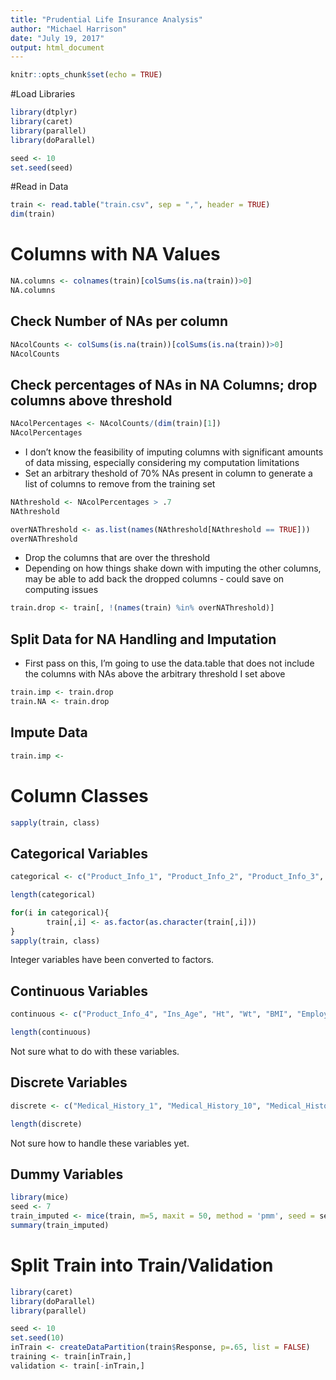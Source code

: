 ```yaml
---
title: "Prudential Life Insurance Analysis"
author: "Michael Harrison"
date: "July 19, 2017"
output: html_document
---
```


```r
knitr::opts_chunk$set(echo = TRUE)
```

#Load Libraries
```r
library(dtplyr)
library(caret)
library(parallel)
library(doParallel)

seed <- 10
set.seed(seed)
```

#Read in Data
```r
train <- read.table("train.csv", sep = ",", header = TRUE)
dim(train)
```

# Columns with NA Values

```r
NA.columns <- colnames(train)[colSums(is.na(train))>0]
NA.columns
```

## Check Number of NAs per column
```r
NAcolCounts <- colSums(is.na(train))[colSums(is.na(train))>0]
NAcolCounts
```
## Check percentages of NAs in NA Columns; drop columns above threshold

```r
NAcolPercentages <- NAcolCounts/(dim(train)[1])
NAcolPercentages
```

- I don't know the feasibility of imputing columns with significant amounts of data missing, especially considering my computation limitations
- Set an arbitrary theshold of 70% NAs present in column to generate a list of columns to remove from the training set

```r
NAthreshold <- NAcolPercentages > .7
NAthreshold
```

```r
overNAThreshold <- as.list(names(NAthreshold[NAthreshold == TRUE]))
overNAThreshold
```

- Drop the columns that are over the threshold
- Depending on how things shake down with imputing the other columns, may be able to add back the dropped columns - could save on computing issues

```r
train.drop <- train[, !(names(train) %in% overNAThreshold)]
```


## Split Data for NA Handling and Imputation
- First pass on this, I'm going to use the data.table that does not include the columns with NAs above the arbitrary threshold I set above

```r
train.imp <- train.drop
train.NA <- train.drop
```

## Impute Data


```r
train.imp <- 
```

# Column Classes
```r
sapply(train, class)
```


## Categorical Variables
```r
categorical <- c("Product_Info_1", "Product_Info_2", "Product_Info_3", "Product_Info_5", "Product_Info_6", "Product_Info_7", "Employment_Info_2", "Employment_Info_3", "Employment_Info_5", "InsuredInfo_1", "InsuredInfo_2", "InsuredInfo_3", "InsuredInfo_4", "InsuredInfo_5", "InsuredInfo_6", "InsuredInfo_7", "Insurance_History_1", "Insurance_History_2", "Insurance_History_3", "Insurance_History_4", "Insurance_History_7", "Insurance_History_8", "Insurance_History_9", "Family_Hist_1", "Medical_History_2", "Medical_History_3", "Medical_History_4", "Medical_History_5", "Medical_History_6", "Medical_History_7", "Medical_History_8", "Medical_History_9", "Medical_History_11", "Medical_History_12", "Medical_History_13", "Medical_History_14", "Medical_History_16", "Medical_History_17", "Medical_History_18", "Medical_History_19", "Medical_History_20", "Medical_History_21", "Medical_History_22", "Medical_History_23", "Medical_History_25", "Medical_History_26", "Medical_History_27", "Medical_History_28", "Medical_History_29", "Medical_History_30", "Medical_History_31", "Medical_History_33", "Medical_History_34", "Medical_History_35", "Medical_History_36", "Medical_History_37", "Medical_History_38", "Medical_History_39", "Medical_History_40", "Medical_History_41")

length(categorical)
```

```r
for(i in categorical){
        train[,i] <- as.factor(as.character(train[,i]))
}
sapply(train, class)
```




Integer variables have been converted to factors.


## Continuous Variables
```r
continuous <- c("Product_Info_4", "Ins_Age", "Ht", "Wt", "BMI", "Employment_Info_1", "Employment_Info_4", "Employment_Info_6", "Insurance_History_5", "Family_Hist_2", "Family_Hist_3", "Family_Hist_4", "Family_Hist_5")

length(continuous)
```


Not sure what to do with these variables.


## Discrete Variables

```r
discrete <- c("Medical_History_1", "Medical_History_10", "Medical_History_15", "Medical_History_24", "Medical_History_32")

length(discrete)
```


Not sure how to handle these variables yet.


## Dummy Variables


```r
library(mice)
seed <- 7
train_imputed <- mice(train, m=5, maxit = 50, method = 'pmm', seed = seed)
summary(train_imputed)
```




# Split Train into Train/Validation
```r
library(caret)
library(doParallel)
library(parallel)

seed <- 10
set.seed(10)
inTrain <- createDataPartition(train$Response, p=.65, list = FALSE)
training <- train[inTrain,]
validation <- train[-inTrain,]


```

